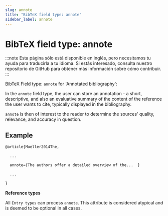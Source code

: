 ```yaml
---
slug: annote
title: "BibTeX field type: annote"
sidebar_label: annote
---
```


# BibTeX field type: annote

:::note
Esta página sólo está disponible en inglés, pero necesitamos tu ayuda para traducirla a tu idioma. Si estás interesado, consulta nuestro repositorio de GitHub para obtener más información sobre cómo contribuir.
:::

BibTeX Field type: ``annote`` for 'Annotated bibliography':

In the ``annote`` field type, the user can store an annotation - a short, descriptive, and also an evaluative summary of the content of the reference the user wants to cite, typically displayed in the bibliography.

``annote`` is then of interest to the reader to determine the sources' quality, relevance, and accuracy in question.

## Example

```tex
@article{Mueller2014The,

  ...

  annote={The authors offer a detailed overview of the...  }

  ...

}
```

**Reference types**

All ``Entry types`` can process ``annote``. This attribute is considered atypical and is deemed to be optional in all cases.
